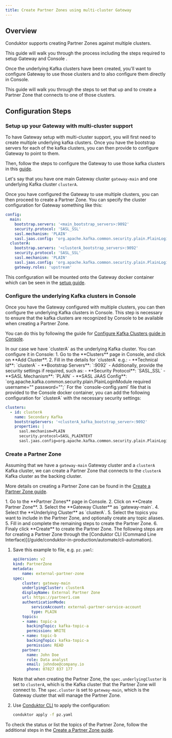 ```yaml
---
title: Create Partner Zones using multi-cluster Gateway
---
```

## Overview

Conduktor supports creating Partner Zones against multiple clusters.

This guide will walk you through the process including the steps required to setup Gateway and Console .

Once the underlying Kafka clusters have been created, you'll want to configure Gateway to use those clusters and to also configure them directly in Console.

This guide will walk you through the steps to set that up and to create a Partner Zone that connects to one of those clusters.

## Configuration Steps

### Setup up your Gateway with multi-cluster support

To have Gateway setup with multi-cluster support, you will first need to create multiple underlying kafka clusters. Once you have the bootstrap servers for each of the kafka clusters, you can then provide to configure Gateway to point to them.

Then, follow the steps to configure the Gateway to use those kafka clusters in this [guide](/guide/conduktor-in-production/deploy-artifacts/deploy-gateway/index#configure-gateway-for-multi-clusters).

Let's say that you have one main Gateway cluster `gateway-main` and one underlying Kafka cluster `clusterA`.

Once you have configured the Gateway to use multiple clusters, you can then proceed to create a Partner Zone. You can specify the cluster configuration for Gateway something like this:

```yaml title="cluster-config.yaml"
config:
  main:
    bootstrap.servers: '<main_bootstrap_servers>:9092'
    security.protocol: 'SASL_SSL'
    sasl.mechanism: 'PLAIN'
    sasl.jaas.config: 'org.apache.kafka.common.security.plain.PlainLoginModule required username="<main_api_key>" password="<main_api_secret>";'
  clusterA:
    bootstrap.servers: '<clusterA_bootstrap_servers>:9092'
    security.protocol: 'SASL_SSL'
    sasl.mechanism: 'PLAIN'
    sasl.jaas.config: 'org.apache.kafka.common.security.plain.PlainLoginModule required username="<clusterA_api_key>" password="<clusterA_api_secret>";'
    gateway.roles: 'upstream'
```

This configuration will be mounted onto the Gateway docker container which can be seen in the [setup guide](/guide/conduktor-in-production/deploy-artifacts/deploy-gateway/index#configure-gateway-for-multi-clusters).

### Configure the underlying Kafka clusters in Console

Once you have the Gateway configured with multiple clusters, you can then configure the underlying Kafka clusters in Console. This step is necessary to ensure that the kafka clusters are recognized by Console to be available when creating a Partner Zone.

You can do this by following the guide for [Configure Kafka Clusters guide in Console](guide/conduktor-in-production/admin/configure-clusters#connect-to-a-secure-kafka-cluster).

<Tabs>
<Tab title="Using Console UI">
In our case we have `clusterA` as the underlying Kafka cluster. You can configure it in Console:
1. Go to the **Clusters** page in Console, and click on **Add Cluster**.
2. Fill in the details for `clusterA` e.g.:
    - **Technical Id**: `clusterA`
    - **Bootstrap Servers**: `<clusterA_kafka_bootstrap_server>:9092`
    - Additionally, provide the security settings if required, such as:
        - **Security Protocol**: `SASL_SSL`
        - **SASL Mechanism**: `PLAIN`
        - **SASL JAAS Config**: `org.apache.kafka.common.security.plain.PlainLoginModule required username="<clusterA_api_key>" password="<clusterA_api_secret>";`
</Tab>
<Tab title="Using Conduktor Configuration File">
For the `console-config.yaml` file that is provided to the Console docker container, you can add the following configuration for `clusterA` with the necessary security settings:

```yaml title="console-config.yaml"
clusters:
  - id: clusterA
    name: Secondary Kafka
    bootstrapServers: '<clusterA_kafka_bootstrap_server>:9092'
    properties: |
      sasl.mechanism=PLAIN
      security.protocol=SASL_PLAINTEXT
      sasl.jaas.config=org.apache.kafka.common.security.plain.PlainLoginModule required username="admin" password="admin-secret";
```
</Tab>
</Tabs>

### Create a Partner Zone

Assuming that we have a `gateway-main` Gateway cluster and a `clusterA` Kafka cluster, we can create a Partner Zone that connects to the `clusterA` Kafka cluster as the backing cluster.

More details on creating a Partner Zone can be found in the [Create a Partner Zone guide](/guide/use-cases/third-party-data#create-a-partner-zone). 

<Tabs>
<Tab title="Using Console UI">
1. Go to the **Partner Zones** page in Console.
2. Click on **Create Partner Zone**.
3. Select the **Gateway Cluster** as `gateway-main`.
4. Select the **Underlying Cluster** as `clusterA`.
5. Select the topics you want to include in the Partner Zone, and optionally create any topic aliases.
5. Fill in and complete the remaining steps to create the Partner Zone.
6. Finaly click **Create** to create the Partner Zone.
</Tab>
<Tab title="Using Conduktor CLI">
The following steps are for creating a Partner Zone through the [Conduktor CLI (Command Line Interface)](/guide/conduktor-in-production/automate/cli-automation).

1. Save this example to file, e.g. `pz.yaml`:

    ```yaml
    apiVersion: v2
    kind: PartnerZone
    metadata:
        name: external-partner-zone
    spec:
        cluster: gateway-main
        underlyingCluster: clusterA
        displayName: External Partner Zone
        url: https://partner1.com
        authenticationMode:
            serviceAccount: external-partner-service-account
            type: PLAIN
        topics:
        - name: topic-a
          backingTopic: kafka-topic-a
          permission: WRITE
        - name: topic-b
          backingTopic: kafka-topic-a
          permission: READ
        partner:
          name: John Doe
          role: Data analyst
          email: johndoe@company.io
          phone: 07827 837 177
    ```

    Note that when creating the Partner Zone, the `spec.underlyingCluster` is set to `clusterA`, which is the Kafka cluster that the Partner Zone will connect to. The `spec.cluster` is set to `gateway-main`, which is the Gateway cluster that will manage the Partner Zone.

1. Use [Conduktor CLI](/guide/conduktor-in-production/automate/cli-automation) to apply the configuration:

    ```bash
    conduktor apply -f pz.yaml
    ```

To check the status or list the topics of the Partner Zone, follow the additional steps in the [Create a Partner Zone guide](/guide/use-cases/third-party-data#create-a-partner-zone).
</Tab>
</Tabs>

